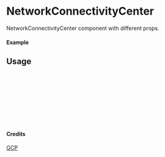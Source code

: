 
<Meta of={NetworkConnectivityCenter} title="GCP/NetworkConnectivityCenter" />

# NetworkConnectivityCenter

NetworkConnectivityCenter component with different props.

#### Example

<Canvas of={NetworkConnectivityCenter.Primary} />

## Usage

```ts
import { NetworkConnectivityCenter } from "yadl-ui";

const Example = () => {
  return (
      <NetworkConnectivityCenter />
  );
};

export default Example;
```

#### Credits
[GCP](https://cloud.google.com/icons)
